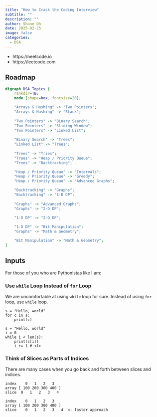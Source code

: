 ```yaml
---
title: "How to Crack the Coding Interview"
subtitle: ""
description: ""
author: Shane Oh
date: 2025-02-25
image: false
categories:
  - DSA
---
```


- https://neetcode.io
- https://leetcode.com

## Roadmap

```dot
digraph DSA_Topics {
    rankdir=TB;
    node [shape=box, fontsize=20];

    "Arrays & Hashing" -> "Two Pointers";
    "Arrays & Hashing" -> "Stack";
    
    "Two Pointers" -> "Binary Search";
    "Two Pointers" -> "Sliding Window";
    "Two Pointers" -> "Linked List";
    
    "Binary Search" -> "Trees";
    "Linked List" -> "Trees";
    
    "Trees" -> "Tries";
    "Trees" -> "Heap / Priority Queue";
    "Trees" -> "Backtracking";

    "Heap / Priority Queue" -> "Intervals";
    "Heap / Priority Queue" -> "Greedy";
    "Heap / Priority Queue" -> "Advanced Graphs";

    "Backtracking" -> "Graphs";
    "Backtracking" -> "1-D DP";
    
    "Graphs" -> "Advanced Graphs";
    "Graphs" -> "2-D DP";

    "1-D DP" -> "2-D DP";
    
    "1-D DP" -> "Bit Manipulation";
    "Graphs" -> "Math & Geometry";

    "Bit Manipulation" -> "Math & Geometry";
}
```

## Inputs

For those of you who are Pythonistas like I am:

### Use `while` Loop Instead of `for` Loop

We are uncomfortable at using `while` loop for sure.
Instead of using `for` loop, use `while` loop.

```.python
s = "Hello, world"
for c in s:
    print(c)
```
```.python
s = "Hello, world"
i = 0
while i < len(s):
    print(s[i])
    i += 1 # <1>
```

### Think of Slices as Parts of Indices

There are many cases when you go back and forth between slices and indices.
```
index    0   1   2   3
array [ 100 200 300 400 ]
slice  0   1   2   3   4
```
```
index    0   1   2   3
array [ 100 200 300 400 ]
slice    0   1   2   3   4  <- faster approach
```


